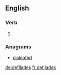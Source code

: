 ==English==

===Verb===
{{head|en|verb form}}

# {{en-third-person singular of|defilade}}

===Anagrams===
* [[disleafed#English|disleafed]]

[[de:defilades]]
[[fr:defilades]]